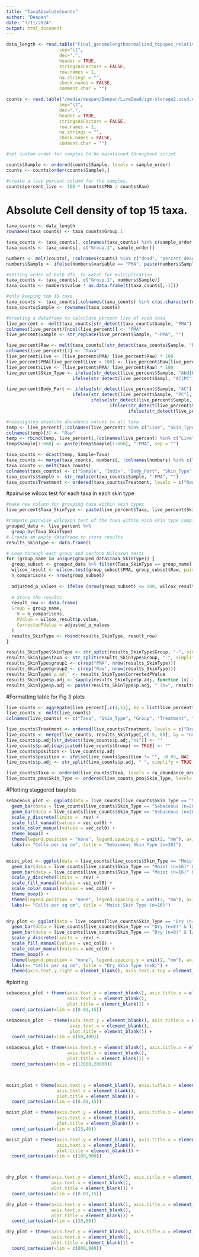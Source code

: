 ```yaml
---
title: "TaxaAbsoluteCounts"
author: "Deepan"
date: "7/11/2024"
output: html_document
---
```


```r

data_length <- read.table("Final_genomelengthnormalized_topspec_relative.tsv",
                    sep="\t", 
                    dec=".", 
                    header = TRUE,
                    stringsAsFactors = FALSE,
                    row.names = 1,
                    na.strings = "",
                    check.names = FALSE, 
                    comment.char = "")

counts <- read.table("/media/deepan/Deepan/LiveDead/igm-storage2.ucsd.edu/220428_A00953_0539_AHMNLKDSX3/BIOM_files/ZebraFilter/Final_CellCounts.tsv",
                    sep="\t", 
                    dec=".", 
                    header = TRUE,
                    stringsAsFactors = FALSE,
                    row.names = 1,
                    na.strings = "",
                    check.names = FALSE, 
                    comment.char = "")

#set custom order for samples to be maintained throughout script

counts$Sample <- ordered(counts$Sample, levels = sample_order)
counts <- counts[order(counts$Sample),]

#create a live percent column for the samples. 
counts$percent_live <- 100 * (counts$PMA / counts$Raw)
```

# Absolute Cell density of top 15 taxa. 

```r

taxa_counts <- data_length
rownames(taxa_counts) <- taxa_counts$Group.1

taxa_counts <- taxa_counts[, colnames(taxa_counts) %in% c(sample_order, "Group.1")]
taxa_counts <- taxa_counts[, c("Group.1", sample_order)]

numbers <- melt(counts[, !colnames(counts) %in% c("dead", "percent_dead", "frac_liv", "percent_live")])
numbers$Sample <- ifelse(numbers$variable == "PMA", paste(numbers$Sample, numbers$variable, sep = "-"), as.character(numbers$Sample))

#setting order of both dfs  to match for multiplication
taxa_counts <- taxa_counts[, c("Group.1", numbers$Sample)]
taxa_counts <- numbers$value * as.data.frame(t(taxa_counts[,-1]))

#only keeping top 15 taxa
taxa_counts <- taxa_counts[,colnames(taxa_counts) %in% c(as.character(data_length$Group.1)[1:15])]
taxa_counts$Sample <- rownames(taxa_counts)

#creating a dataframe to calculate percent live of each taxa
live_percent <- melt(taxa_counts[str_detect(taxa_counts$Sample, "PMA"), !colnames(taxa_counts) %in% c("variable")])
colnames(live_percent)[ncol(live_percent)] <- "PMA"
live_percent$Sample <- str_replace(live_percent$Sample, "-PMA", "")

live_percent$Raw <- melt(taxa_counts[!str_detect(taxa_counts$Sample, "PMA|Group.1"),])[,3]
colnames(live_percent)[2] <- "Taxa"
live_percent$Live <- (live_percent$PMA/ live_percent$Raw) * 100 
live_percent$PMA[live_percent$Live > 100] <- live_percent$Raw[live_percent$Live > 100]
live_percent$Live <- (live_percent$PMA/ live_percent$Raw) * 100 
live_percent$Skin_Type <- ifelse(str_detect(live_percent$Sample, "Abd|FA"), "Dry (n=8)",
                         ifelse(str_detect(live_percent$Sampl, "AC|PC"), "Moist (n=16)", "Sebaceous (n=20)"))

live_percent$Body_Part <- ifelse(str_detect(live_percent$Sample, "AC"), "Antecubital Crease (n=8)",
                         ifelse(str_detect(live_percent$Sample, "PC"), "Popliteal Crease (n=8)",
                                ifelse(str_detect(live_percent$Sample, "FA"), "Forearm (n=6)",
                                       ifelse(str_detect(live_percent$Sample, "Abd"), "Abdomen (n=2)",
                                              ifelse(str_detect(live_percent$Sample, "FH"), "Forehead (n=10)", "Upper Back (n=10)")))))

#reassigning absolute abundance values to all taxa
temp <- live_percent[,!colnames(live_percent) %in% c("Live", "Skin_Type", "Body_Part", "Raw")]
colnames(temp)[3] <- "Raw"
temp <- rbind(temp, live_percent[,!colnames(live_percent) %in% c("Live", "Skin_Type", "Body_Part", "PMA")])
temp$Sample[1:660] <- paste(temp$Sample[1:660], "-PMA", sep = "")

taxa_counts <- dcast(temp, Sample~Taxa)
taxa_counts <- merge(taxa_counts, numbers[, !colnames(numbers) %in% c("value")], by = "Sample")
taxa_counts <- melt(taxa_counts)
colnames(taxa_counts) <- c("Sample", "Indiv", "Body_Part", "Skin_Type", "Treatment", "Taxa", "Count")
taxa_counts$Sample <- str_replace(taxa_counts$Sample, "-PMA", "")
taxa_counts$Treatment <- ordered(taxa_counts$Treatment, levels = c("Raw", "PMA"))

```

#pairwise wilcox test for each taxa in each skin type

```r

#make new column for grouping taxa within skin types
live_percent$Taxa_SkinType <- paste(live_percent$Taxa, live_percent$Skin_Type, sep = "-")

#compute pairwise wilcoxon test of the taxa within each skin type sample
grouped_data <- live_percent %>%
  group_by(Taxa_SkinType)
# Create an empty dataframe to store results
results_SkinType <- data.frame()

# Loop through each group and perform Wilcoxon tests
for (group_name in unique(grouped_data$Taxa_SkinType)) {
  group_subset <- grouped_data %>% filter(Taxa_SkinType == group_name)
  wilcox_result <- wilcox.test(group_subset$PMA, group_subset$Raw, paired = TRUE)
  n_comparisons <- nrow(group_subset)
  
  adjusted_p_values <- ifelse (nrow(group_subset) <= 100, wilcox_result$p.value, p.adjust(wilcox_result$p.value, method = "bonferroni", n = n_comparisons))
  
  # Store the results
  result_row <- data.frame(
  Group = group_name,
    N = n_comparisons,
    PValue = wilcox_result$p.value,
    CorrectedPValue = adjusted_p_values
  )
  results_SkinType <- rbind(results_SkinType, result_row)
}

results_SkinType$SkinType <- str_split(results_SkinType$Group, "-", simplify = TRUE)[,2]
results_SkinType$Taxa <- str_split(results_SkinType$Group, "-", simplify = TRUE)[,1]
results_SkinType$group1 <- c(rep("PMA", nrow(results_SkinType)))
results_SkinType$group2 <- c(rep("Raw", nrow(results_SkinType)))
results_SkinType$`p.adj` <- results_SkinType$CorrectedPValue
results_SkinType$p.adj <- sapply(results_SkinType$p.adj, function (x) ifelse(x <= 0.05, ifelse (x <= 0.01, ifelse(x <= 0.001, "***", "**"), "*"), "ns")) #passed to box plot
results_SkinType$p.adj <- paste(results_SkinType$p.adj, " (n=", results_SkinType$N, ")", sep = "")

```

#Formatting table for Fig 3 plots

```r

live_counts <- aggregate(live_percent[,c(4,5)], by = list(live_percent$Taxa, live_percent$Skin_Type, live_percent$Group), median)
live_counts <- melt(live_counts)
colnames(live_counts) <- c("Taxa", "Skin_Type", "Group", "Treatment", "Count") 

live_counts$Treatment <- ordered(live_counts$Treatment, levels = c("Raw", "PMA"))
live_counts <- merge(live_counts, results_SkinType[,c(-5,-6)], by = "Group", all.x = TRUE)
live_counts$p.adj[str_detect(live_counts$p.adj,"ns")] <- ""
live_counts$p.adj[duplicated(live_counts$Group) == TRUE] <- ""
live_counts$position <- live_counts$p.adj
live_counts$position <- ifelse(live_counts$position != "", -0.05, NA)
live_counts$p.adj <- str_split(live_counts$p.adj, " ", simplify = TRUE)[,1]

live_counts$Taxa <- ordered(live_counts$Taxa, levels = ra_abundance_order)
live_counts_pma$Skin_Type <- ordered(live_counts_pma$Skin_Type, levels = c("Sebaceous (n=20)", "Moist (n=16)", "Dry (n=8)"))

```

#Plotting staggered barplots

```r

sebaceous_plot <- ggplot(data = live_counts[live_counts$Skin_Type == "Sebaceous (n=20)",], mapping = aes(y = Taxa, x = Count)) + 
  geom_bar(data = live_counts[live_counts$Skin_Type == "Sebaceous (n=20)" & live_counts$Treatment == "Raw",], fill = NA, aes(color = Taxa),  stat = "identity", position = "dodge", width = 0.5) + 
  geom_bar(data = live_counts[live_counts$Skin_Type == "Sebaceous (n=20)" & live_counts$Treatment == "PMA",], aes(fill = Taxa), position = position_dodge(width = 0), stat = "identity", width = 0.5) + 
  scale_y_discrete(limits =  rev) +
  scale_fill_manual(values = vec_col0) +
  scale_color_manual(values = vec_col0) +
  theme_boxp() + 
  theme(legend.position = "none", legend.spacing.y = unit(2, "mm"), axis.text.x = element_text(size =8, angle = 45), axis.text.y = element_text(face = "italic", size = 10), axis.title.y = element_blank(), axis.title.x = element_text(size = 12), panel.border = element_rect(size = 0.1), panel.grid.major.x = element_blank(), panel.grid.major.y = element_blank(), axis.text.y.right = element_blank(), axis.text.x.top = element_blank(), plot.title = element_text(hjust = 0.5)) +
  labs(x= "Cells per sq cm", title = "Sebaceous Skin Type (n=20)")
  

moist_plot <- ggplot(data = live_counts[live_counts$Skin_Type == "Moist (n=16)",], mapping = aes(y = Taxa, x = Count)) + 
  geom_bar(data = live_counts[live_counts$Skin_Type == "Moist (n=16)" & live_counts$Treatment == "Raw",], fill = NA, aes(color = Taxa),  stat = "identity", position = "dodge", width = 0.5) + 
  geom_bar(data = live_counts[live_counts$Skin_Type == "Moist (n=16)" & live_counts$Treatment == "PMA",], aes(fill = Taxa), position = position_dodge(width = 0), stat = "identity", width = 0.5) + 
  scale_y_discrete(limits =  rev) +
  scale_fill_manual(values = vec_col0) +
  scale_color_manual(values = vec_col0) +
  theme_boxp() + 
  theme(legend.position = "none", legend.spacing.y = unit(2, "mm"), axis.text.x = element_text(size =8, angle = 45), axis.text.y = element_text(face = "italic", size = 10), axis.title.y = element_blank(), axis.title.x = element_text(size = 12), panel.border = element_rect(size = 0.1), panel.grid.minor = element_blank(), panel.grid.major.y = element_blank(), axis.text.y.right = element_blank(), axis.text.x.top = element_blank(), plot.title = element_text(hjust = 0.5)) + 
  labs(x= "Cells per sq cm", title = "Moist Skin Type (n=16)")
 

dry_plot <- ggplot(data = live_counts[live_counts$Skin_Type == "Dry (n=8)",], mapping = aes(y = Taxa, x = Count)) + 
  geom_bar(data = live_counts[live_counts$Skin_Type == "Dry (n=8)" & live_counts$Treatment == "Raw",], fill = NA, aes(color = Taxa),  stat = "identity", position = "dodge", width = 0.5) + 
  geom_bar(data = live_counts[live_counts$Skin_Type == "Dry (n=8)" & live_counts$Treatment == "PMA",], aes(fill = Taxa), position = position_dodge(width = 0), stat = "identity", width = 0.5) + 
  scale_y_discrete(limits =  rev) +
  scale_fill_manual(values = vec_col0) +
  scale_color_manual(values = vec_col0) +
  theme_boxp() + 
  theme(legend.position = "none", legend.spacing.y = unit(2, "mm"), axis.text.x = element_text(size =8, angle = 45), axis.text.y = element_text(face = "italic", size = 10), axis.title.y = element_blank(), axis.title.x = element_text(size = 12), panel.border = element_rect(size = 0.1), plot.title = element_text(hjust = 0.5), panel.grid.minor = element_blank(), panel.grid.major.y = element_blank()) + 
  labs(x= "Cells per sq cm", title = "Dry Skin Type (n=8)") + 
  theme(axis.text.y.right = element_blank(), axis.text.x.top = element_blank())

```

#plotting

```r

sebaceous_plot + theme(axis.text.y = element_blank(), axis.title.x = element_blank(),
                       axis.text.x = element_blank(),
                       plot.title = element_blank()) +
  coord_cartesian(xlim = c(0.01,15))

sebaceous_plot  + theme(axis.text.y = element_blank(), axis.title.x = element_blank(),
                        axis.text.x = element_blank(),
                        plot.title = element_blank()) +
  coord_cartesian(xlim = c(50,400))

sebaceous_plot + theme(axis.text.y = element_blank(), axis.title.x = element_blank(),
                       axis.text.x = element_blank(),
                       plot.title = element_blank()) +
  coord_cartesian(xlim = c(12000,20000))



moist_plot + theme(axis.text.y = element_blank(), axis.title.x = element_blank(),
                   axis.text.x = element_blank(),
                   plot.title = element_blank()) +
  coord_cartesian(xlim = c(0.01,15))

moist_plot + theme(axis.text.y = element_blank(), axis.title.x = element_blank(),
                   axis.text.x = element_blank(),
                   plot.title = element_blank()) +
  coord_cartesian(xlim = c(25,40))

moist_plot + theme(axis.text.y = element_blank(), axis.title.x = element_blank(),
                   axis.text.x = element_blank(),
                   plot.title = element_blank()) +
  coord_cartesian(xlim = c(100,900))



dry_plot + theme(axis.text.y = element_blank(), axis.title.x = element_blank(),
                 axis.text.x = element_blank(),
                 plot.title = element_blank()) +
  coord_cartesian(xlim = c(0.01,15))

dry_plot + theme(axis.text.y = element_blank(), axis.title.x = element_blank(),
                 axis.text.x = element_blank(),
                 plot.title = element_blank()) +
  coord_cartesian(xlim = c(20,50))

dry_plot + theme(axis.text.y = element_blank(), axis.title.x = element_blank(),
                 axis.text.x = element_blank(),
                 plot.title = element_blank()) +
  coord_cartesian(xlim = c(800,980))

```

